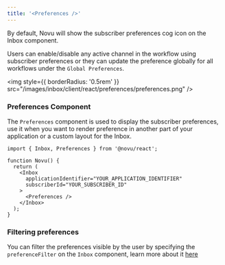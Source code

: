 ```yaml
---
title: '<Preferences />'
---
```


By default, Novu will show the subscriber preferences cog icon on the Inbox component.

Users can enable/disable any active channel in the workflow using subscriber preferences or they can update the preference globally for all workflows under the `Global Preferences`.

<img
  style={{ borderRadius: '0.5rem' }}
  src="/images/inbox/client/react/preferences/preferences.png"
/>


### Preferences Component

The `Preferences` component is used to display the subscriber preferences, use it when you want to render preference in another part of your application or a custom layout for the Inbox.

```tsx
import { Inbox, Preferences } from '@novu/react';

function Novu() {
  return (
    <Inbox
      applicationIdentifier="YOUR_APPLICATION_IDENTIFIER"
      subscriberId="YOUR_SUBSCRIBER_ID"
    >
      <Preferences />
    </Inbox>
  );
}
```

### Filtering preferences

You can filter the preferences visible by the user by specifying the `preferenceFilter` on the `Inbox` component, learn more about it [here](/inbox/react/components/inbox#filter-visible-preferences)